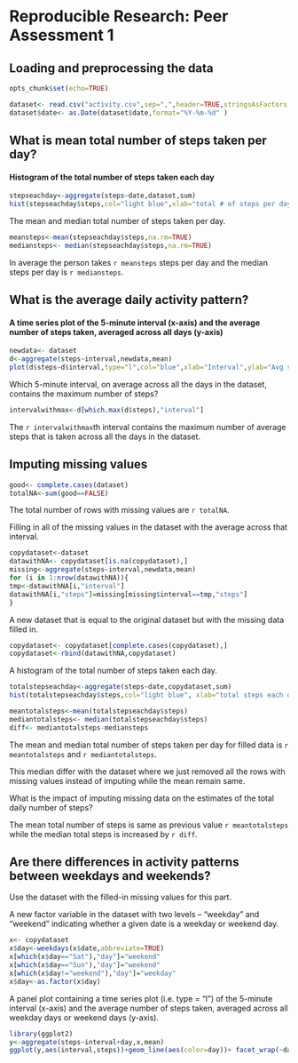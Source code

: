 # Reproducible Research: Peer Assessment 1


## Loading and preprocessing the data

```r
opts_chunk$set(echo=TRUE)
```
```r
dataset<- read.csv("activity.csv",sep=",",header=TRUE,stringsAsFactors = FALSE)
dataset$date<- as.Date(dataset$date,format="%Y-%m-%d" )

```

## What is mean total number of steps taken per day?
#### Histogram of the total number of steps taken each day
```r
stepseachday<-aggregate(steps~date,dataset,sum)
hist(stepseachday$steps,col="light blue",xlab="total # of steps per day", main="Histogram of total # of steps taken each day")
```

The mean and median total number of steps taken per day.

```r
meansteps<-mean(stepseachday$steps,na.rm=TRUE)
mediansteps<- median(stepseachday$steps,na.rm=TRUE)
```

In average the person takes `r meansteps` steps per day and the median steps per day is `r mediansteps`.

## What is the average daily activity pattern?
#### A time series plot of the 5-minute interval (x-axis) and the average number of steps taken, averaged across all days (y-axis)
```r
newdata<- dataset
d<-aggregate(steps~interval,newdata,mean)
plot(d$steps~d$interval,type="l",col="blue",xlab="Interval",ylab="Avg steps per interval", main="Time series plot ")
```

Which 5-minute interval, on average across all the days in the dataset, contains the maximum number of steps?

```r
intervalwithmax<-d[which.max(d$steps),"interval"]

```

The `r intervalwithmax`th interval contains the maximum number of  average steps that is taken across all the days in the dataset.

## Imputing missing values
```r
good<- complete.cases(dataset)
totalNA<-sum(good==FALSE)

```
The total number of rows with missing values are `r totalNA`.

Filling in all of the missing values in the dataset with the average across that interval.

```r
copydataset<-dataset
datawithNA<- copydataset[is.na(copydataset),]
missing<-aggregate(steps~interval,newdata,mean)
for (i in 1:nrow(datawithNA)){
tmp<-datawithNA[i,"interval"]
datawithNA[i,"steps"]=missing[missing$interval==tmp,"steps"]
}
```

A new dataset that is equal to the original dataset but with the missing data filled in.

```r
copydataset<- copydataset[complete.cases(copydataset),]
copydataset<-rbind(datawithNA,copydataset)

```

A histogram of the total number of steps taken each day.  

```r
totalstepseachday<-aggregate(steps~date,copydataset,sum)
hist(totalstepseachday$steps,col="light blue", xlab="total steps each day", main="histogram of the total number of steps taken each day")
```

```r
meantotalsteps<-mean(totalstepseachday$steps)
mediantotalsteps<- median(totalstepseachday$steps)
diff<- mediantotalsteps-mediansteps
```

The mean and median total number of steps taken per day for filled data is `r meantotalsteps` and `r mediantotalsteps`.

This median differ with the dataset where we just removed all the rows with missing values instead of imputing while the mean remain same. 

What is the impact of imputing missing data on the estimates of the total daily number of steps?

The mean total number of steps is same as previous value `r meantotalsteps` while the median total steps is  increased by `r diff`. 

## Are there differences in activity patterns between weekdays and weekends?

Use the dataset with the filled-in missing values for this part.

A new factor variable in the dataset with two levels – “weekday” and “weekend” indicating whether a given date is a weekday or weekend day.

```r
x<- copydataset
x$day<-weekdays(x$date,abbreviate=TRUE)
x[which(x$day=="Sat"),"day"]="weekend"
x[which(x$day=="Sun"),"day"]="weekend"
x[which(x$day!="weekend"),"day"]="weekday"
x$day<-as.factor(x$day)
```

A panel plot containing a time series plot (i.e. type = "l") of the 5-minute interval (x-axis) and the average number of steps taken, averaged across all weekday days or weekend days (y-axis). 

```r
library(ggplot2)
y<-aggregate(steps~interval+day,x,mean)
ggplot(y,aes(interval,steps))+geom_line(aes(color=day))+ facet_wrap(~day,nrow=2)+theme_bw()+theme(panel.grid.major=element_blank(),panel.grid.minor=element_blank(),strip.background = element_rect( fill="#F5DEC1"))
```
